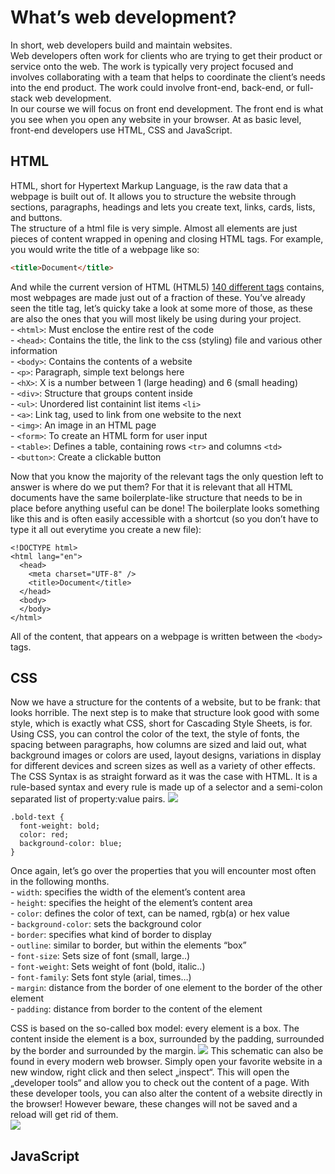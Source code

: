 # What's web development?
In short, web developers build and maintain websites.    
Web developers often work for clients who are trying to get their product or service onto the web. The work is typically very project focused and involves collaborating with a team that helps to coordinate the client’s needs into the end product. The work could involve front-end, back-end, or full-stack web development.  
In our course we will focus on front end development. The front end is what you see when you open any website in your browser. At as basic level, front-end developers use HTML, CSS and JavaScript.

## HTML

HTML, short for Hypertext Markup Language, is the raw data that a webpage is built out of. It allows you to structure the website through sections, paragraphs, headings and lets you create text, links, cards, lists, and buttons.  
The structure of a html file is very simple. Almost all elements are just pieces of content wrapped in opening and closing HTML tags. For example, you would write the title of a webpage like so: 
```{html}
<title>Document</title>  
```
And while the current version of HTML (HTML5) [140 different tags](https://www.w3schools.com/TAGS/default.ASP) contains, most webpages are made just out of a fraction of these. You've already seen the title tag, let's quicky take a look at some more of those, as these are also the ones that you will most likely be using during your project.  
- ```<html>```: Must enclose the entire rest of the code  
- ```<head>```: Contains the title, the link to the css (styling) file and various other information  
- ```<body>```: Contains the contents of a website  
- ```<p>```: Paragraph, simple text belongs here  
- ```<hX>```: X is a number between 1 (large heading) and 6 (small heading)   
- ```<div>```: Structure that groups content inside  
- ```<ul>```: Unordered list containint list items ```<li>```    
- ```<a>```: Link tag, used to link from one website to the next   
- ```<img>```: An image in an HTML page   
- ```<form>```: To create an HTML form for user input    
- ```<table>```: Defines a table, containing rows ```<tr>``` and columns ```<td>```  
- ```<button>```: Create a clickable button 

Now that you know the majority of the relevant tags the only question left to answer is where do we put them? For that it is relevant that all HTML documents have the same boilerplate-like structure that needs to be in place before anything useful can be done! The boilerplate looks something like this and is often easily accessible with a shortcut (so you don't have to type it all out everytime you create a new file): 
```
<!DOCTYPE html>
<html lang="en">
  <head>
    <meta charset="UTF-8" />
    <title>Document</title>
  </head>
  <body>
  </body>
</html>
```
All of the content, that appears on a webpage is written between the ```<body>``` tags.

## CSS

Now we have a structure for the contents of a website, but to be frank: that looks horrible. The next step is to make that structure look good with some style, which is exactly what CSS, short for Cascading Style Sheets, is for. Using CSS, you can control the color of the text, the style of fonts, the spacing between paragraphs, how columns are sized and laid out, what background images or colors are used, layout designs, variations in display for different devices and screen sizes as well as a variety of other effects.  
The CSS Syntax is as straight forward as it was the case with HTML. It is a rule-based syntax and every rule is made up of a selector and a semi-colon separated list of property:value pairs.
![](https://github.com/tech-academy-ev/SoSe22_Weather_App_Guide/blob/chapter_one/imgs/css_example.png)
```
.bold-text {
  font-weight: bold;
  color: red;
  background-color: blue;
}
```  
Once again, let's go over the properties that you will encounter most often in the following months.  
- ```width```: specifies the width of the element's content area  
- ```height```: specifies the height of the element's content area  
- ```color```: defines the color of text, can be named, rgb(a) or hex value  
- ```background-color```: sets the background color  
- ```border```: specifies what kind of border to display     
- ```outline```: similar to border, but within the elements "box"  
- ```font-size```: Sets size of font (small, large..)  
- ```font-weight```: Sets weight of font (bold, italic..)   
- ```font-family```: Sets font style (arial, times...)   
- ```margin```: distance from the border of one element to the border of the other element    
- ```padding```:  distance from border to the content of the element  

CSS is based on the so-called box model: every element is a box. The content inside the element is a box, surrounded by the padding, surrounded by the border and surrounded by the margin. 
![](https://github.com/tech-academy-ev/SoSe22_Weather_App_Guide/blob/chapter_one/imgs/box-model.png)
This schematic can also be found in every modern web browser. Simply open your favorite website in a new window, right click and then select „inspect“. This will open the „developer tools“ and allow you to check out the content of a page. With these developer tools, you can also alter the content of a website directly in the browser! However beware, these changes will not be saved and a reload will get rid of them.  
![](https://github.com/tech-academy-ev/SoSe22_Weather_App_Guide/blob/chapter_one/imgs/ta-website.png)



## JavaScript
